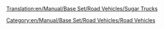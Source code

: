 [[Translation:en/Manual/Base Set/Road Vehicles/Sugar Trucks]]

{{en/RoadVehicle|name=MightyMover Sugar Truck
|img=en/Manual/Base Set/Road Vehicles/MightyMover Sugar.gif
|price=£4,844 ($9,658)
|speed=30 mph (48 km/h)
|annual=£421 ($848)
|designed=1935
|life=15
|capacity=17 tons of sugar
}}
{{en/RoadVehicle|name=Powernaught Sugar Truck
|img=en/Manual/Base Set/Road Vehicles/Powernaught Sugar.gif
|price=£6,086 ($12,136)
|speed=55 mph (88 km/h)
|annual=£794 ($1,584)
|designed=1974
|life=15
|capacity=19 tons of sugar
}}
{{en/RoadVehicle|name=Wizzowow Sugar Truck
|img=en/Manual/Base Set/Road Vehicles/Wizzowow Sugar.gif
|price=£6,490 ($12,980) 
|speed=70 mph (112 km/h)
|annual=£1,135 ($2,266)
|designed=2011
|life=15
|capacity=22 tons of sugar
}}

[[Category:en/Manual/Base Set/Road Vehicles/Road Vehicles]]